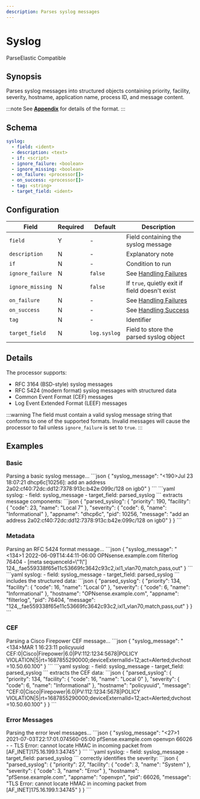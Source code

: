 ```yaml
---
description: Parses syslog messages
---
```


# Syslog

<span className="theme-doc-version-badge badge badge--primary">Parse</span><span className="theme-doc-version-badge badge badge--secondary">Elastic Compatible</span>

## Synopsis

Parses syslog messages into structured objects containing priority, facility, severity, hostname, application name, process ID, and message content.

:::note
See [**Appendix**](/appendix.mdx#syslog) for details of the format.
:::

## Schema

```yaml {2}
syslog:
  - field: <ident>
  - description: <text>
  - if: <script>
  - ignore_failure: <boolean>
  - ignore_missing: <boolean>
  - on_failure: <processor[]>
  - on_success: <processor[]>
  - tag: <string>
  - target_field: <ident>
```

## Configuration

|Field|Required|Default|Description|
|---|---|---|---|
|`field`|Y|-|Field containing the syslog message|
|`description`|N|-|Explanatory note|
|`if`|N|-|Condition to run|
|`ignore_failure`|N|`false`|See [Handling Failures](../handling-failures.mdx)|
|`ignore_missing`|N|`false`|If `true`, quietly exit if field doesn't exist|
|`on_failure`|N|-|See [Handling Failures](../handling-failures.mdx)|
|`on_success`|N|-|See [Handling Success](../handling-success.mdx)|
|`tag`|N|-|Identifier|
|`target_field`|N|`log.syslog`|Field to store the parsed syslog object|

## Details

The processor supports:

- RFC 3164 (BSD-style) syslog messages
- RFC 5424 (modern format) syslog messages with structured data
- Common Event Format (CEF) messages
- Log Event Extended Format (LEEF) messages

:::warning
The field must contain a valid syslog message string that conforms to one of the supported formats. Invalid messages will cause the processor to fail unless `ignore_failure` is set to `true`.
:::

## Examples

### Basic

<ExampleGrid>
  <CommentCol>
    Parsing a basic syslog message...
  </CommentCol>
  <CodeCol>
    ```json
    {
      "syslog_message": "<190>Jul 23 18:07:21 dhcp6c[10256]: add an address 2a02:cf40:72dc:dd12:7378:913c:b42e:099c/128 on igb0"
    }
    ```
    ```yaml
    syslog:
      - field: syslog_message
      - target_field: parsed_syslog
    ```
  </CodeCol>
  <CommentCol>
    extracts message components:
  </CommentCol>
  <CodeCol>
    ```json
    {
      "parsed_syslog": {
        "priority": 190,
        "facility": {
          "code": 23,
          "name": "Local 7"
        },
        "severity": {
          "code": 6,
          "name": "Informational"
        },
        "appname": "dhcp6c",
        "pid": 10256,
        "message": "add an address 2a02:cf40:72dc:dd12:7378:913c:b42e:099c/128 on igb0"
      }
    }
    ```
  </CodeCol>
</ExampleGrid>

### Metadata

<ExampleGrid>
  <CommentCol>
    Parsing an RFC 5424 format message...
  </CommentCol>
  <CodeCol>
    ```json
    {
      "syslog_message": "<134>1 2022-06-09T14:44:11-06:00 OPNsense.example.com filterlog 76404 - [meta sequenceId=\"1\"] 124,,,fae559338f65e11c53669fc3642c93c2,ixl1_vlan70,match,pass,out"
    }
    ```
    ```yaml
    syslog:
      - field: syslog_message
      - target_field: parsed_syslog
    ```
  </CodeCol>
  <CommentCol>
    includes the structured data:
  </CommentCol>
  <CodeCol>
    ```json
    {
      "parsed_syslog": {
        "priority": 134,
        "facility": {
          "code": 16,
          "name": "Local 0"
        },
        "severity": {
          "code": 6,
          "name": "Informational"
        },
        "hostname": "OPNsense.example.com",
        "appname": "filterlog",
        "pid": 76404,
        "message": "124,,,fae559338f65e11c53669fc3642c93c2,ixl1_vlan70,match,pass,out"
      }
    }
    ```
  </CodeCol>
</ExampleGrid>

### CEF

<ExampleGrid>
  <CommentCol>
    Parsing a Cisco Firepower CEF message...
  </CommentCol>
  <CodeCol>
    ```json
    {
      "syslog_message": "<134>MAR  1 16:23:11 policyuuid CEF:0|Cisco|Firepower|6.0|PV:112:1234:5678|POLICY VIOLATION|5|rt=1687855290000;deviceExternalId=12;act=Alerted;dvchost=10.50.60.100"
    }
    ```
    ```yaml
    syslog:
      - field: syslog_message
      - target_field: parsed_syslog
    ```
  </CodeCol>
  <CommentCol>
    extracts the CEF data:
  </CommentCol>
  <CodeCol>
    ```json
    {
      "parsed_syslog": {
        "priority": 134,
        "facility": {
          "code": 16,
          "name": "Local 0"
        },
        "severity": {
          "code": 6,
          "name": "Informational"
        },
        "hostname": "policyuuid",
        "message": "CEF:0|Cisco|Firepower|6.0|PV:112:1234:5678|POLICY VIOLATION|5|rt=1687855290000;deviceExternalId=12;act=Alerted;dvchost=10.50.60.100"
      }
    }
    ```
  </CodeCol>
</ExampleGrid>

### Error Messages

<ExampleGrid>
  <CommentCol>
    Parsing the error level messages...
  </CommentCol>
  <CodeCol>
    ```json
    {
      "syslog_message": "<27>1 2021-07-03T22:17:01.074560-05:00 pfSense.example.com openvpn 66026 - - TLS Error: cannot locate HMAC in incoming packet from [AF_INET]175.16.199.1:34745"
    }
    ```
    ```yaml
    syslog:
      - field: syslog_message
      - target_field: parsed_syslog
    ```
  </CodeCol>
  <CommentCol>
    correctly identifies the severity:
  </CommentCol>
  <CodeCol>
    ```json
    {
      "parsed_syslog": {
        "priority": 27,
        "facility": {
          "code": 3,
          "name": "System"
        },
        "severity": {
          "code": 3,
          "name": "Error"
        },
        "hostname": "pfSense.example.com",
        "appname": "openvpn",
        "pid": 66026,
        "message": "TLS Error: cannot locate HMAC in incoming packet from [AF_INET]175.16.199.1:34745"
      }
    }
    ```
  </CodeCol>
</ExampleGrid>
